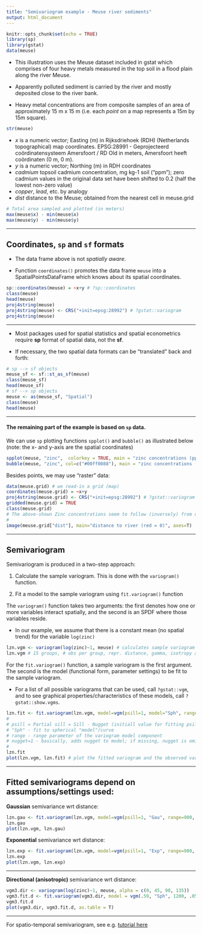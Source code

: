 ```yaml
---
title: "Semivariogram example - Meuse river sediments"
output: html_document
---
```


```r
knitr::opts_chunk$set(echo = TRUE)
library(sp)
library(gstat)
data(meuse)
```

+ This illustration uses the Meuse dataset included in gstat which comprises of four heavy metals measured in the top soil in a flood plain along the river Meuse.  

+ Apparently polluted sediment is carried by the river and mostly deposited close to the river bank.  

+ Heavy metal concentrations are from composite samples of an area of approximately 15 m x 15 m (i.e. each *point* on a map represents a 15m by 15m square).  

```r
str(meuse)
```


* *x* is a numeric vector; Easting (m) in Rijksdriehoek (RDH) (Netherlands topographical) map coordinates. EPSG:28991 - Geprojecteerd coördinatensysteem Amersfoort / RD Old in meters, Amersfoort heeft coördinaten (0 m, 0 m).
* *y* is a numeric vector; Northing (m) in RDH coordinates
* *cadmium* topsoil cadmium concentration, mg kg-1 soil ("ppm"); zero cadmium values in the original data set have been shifted to 0.2 (half the lowest non-zero value)  
* *copper*, *lead*, etc. by analogy
* *dist* distance to the Meuse; obtained from the nearest cell in meuse.grid
 

```r
# Total area sampled and plotted (in meters)
max(meuse$x) - min(meuse$x)
max(meuse$y) - min(meuse$y)
```

--- 

## Coordinates, `sp` and `sf` formats

* The data frame above is not *spatially aware*.

* Function `coordinates()` promotes the data frame `meuse` into a SpatialPointsDataFrame which knows about its spatial coordinates.

```r
sp::coordinates(meuse) = ~x+y # ?sp::coordinates
class(meuse)
head(meuse)
proj4string(meuse)
proj4string(meuse) <- CRS("+init=epsg:28992") # ?gstat::variogram
proj4string(meuse)
```

---   

+ Most packages used for spatial statistics and spatial econometrics require **sp** format of spatial data, not the **sf**.  

+ If necessary, the two spatial data formats can be "translated" back and forth:


```r
# sp --> sf objects
meuse_sf <- sf::st_as_sf(meuse)
class(meuse_sf)
head(meuse_sf)
# sf --> sp objects
meuse <- as(meuse_sf, "Spatial")
class(meuse)
head(meuse)
```

---

#### The remaining part of the example is based on `sp` data.

We can use `sp` plotting functions `spplot()` and `bubble()` as illustrated below (note: the x- and y-axis are the spatial coordinates)


```r
spplot(meuse, "zinc",  colorkey = TRUE, main = "zinc concentrations (ppm)")
bubble(meuse, "zinc", col=c("#00ff0088"), main = "zinc concentrations (ppm)")
```


Besides points, we may use "raster" data:

```r
data(meuse.grid) # we read-in a grid (map)
coordinates(meuse.grid) = ~x+y
proj4string(meuse.grid) <- CRS("+init=epsg:28992") # ?gstat::variogram
gridded(meuse.grid) = TRUE
class(meuse.grid)
# The above-shown Zinc concentrations seem to follow (inversely) from distances to the river:
#
image(meuse.grid["dist"], main="distance to river (red = 0)", axes=T)
```

---- 

## Semivariogram

Semivariogram is produced in a two-step approach:

1. Calculate the sample variogram. This is done with the `variogram()` function.

2. Fit a model to the sample variogram using `fit.variogram()` function

The `variogram()` function takes two arguments: the first denotes how one or more variables interact spatially, and the second is an SPDF where those variables reside. 

* In our example, we assume that there is a constant mean (no spatial trend) for the variable `log(zinc)`

```r
lzn.vgm <- variogram(log(zinc)~1, meuse) # calculates sample variogram values 
lzn.vgm # 15 groups, # obs per group, repr. distance, gamma, isotropy assumed
```


For the `fit.variogram()` function, a sample variogram is the first argument. The second is the model (functional form, parameter settings) to be fit to the sample variogram. 

* For a list of all possible variograms that can be used, call `?gstat::vgm`, and to see graphical properties/characteristics of these models, call  `?gstat::show.vgms`.


```r
lzn.fit <- fit.variogram(lzn.vgm, model=vgm(psill=1, model="Sph", range=900, nugget=1)) # fit model
#
# psill = Partial sill = Sill - Nugget (initiall value for fitting psill)
# "Sph" - fit to spherical "model"/curve
# range	- range parameter of the variogram model component
# nugget=1 - basically, adds nugget to model; if missing, nugget is omitted
# 
lzn.fit
plot(lzn.vgm, lzn.fit) # plot the fitted variogram and the observed variogram on the same graph
```

----- 

## Fitted semivariograms depend on assumptions/settings used:

**Gaussian** semivariance wrt distance:

```r
lzn.gau <- fit.variogram(lzn.vgm, model=vgm(psill=1, "Gau", range=900, nugget=1)) # fit model
lzn.gau
plot(lzn.vgm, lzn.gau) 
```

**Exponential** semivariance wrt distance:

```r
lzn.exp <- fit.variogram(lzn.vgm, model=vgm(psill=1, "Exp", range=900, nugget=1)) # fit model
lzn.exp
plot(lzn.vgm, lzn.exp) 
```


------ 

**Directional (anisotropic)** semivariance wrt distance:

```r
vgm3.dir <- variogram(log(zinc)~1, meuse, alpha = c(0, 45, 90, 135))
vgm3.fit.d <- fit.variogram(vgm3.dir, model = vgm(.59, "Sph", 1200, .05, anis = c(45, .4)))
vgm3.fit.d
plot(vgm3.dir, vgm3.fit.d, as.table = T)
```


------

For spatio-temporal semivariogram, see e.g. [tutorial here](http://r-video-tutorial.blogspot.com/2015/08/spatio-temporal-kriging-in-r.html)


